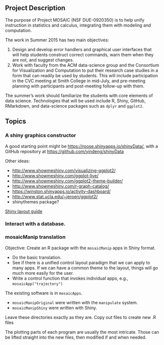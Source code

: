 ## Project Description

The purpose of Project MOSAIC (NSF DUE-0920350) is to help unify instruction in statistics and calculus, integrating them with modeling and computation.

The work in Summer 2015 has two main objectives:

1. Design and develop error handlers and graphical user interfaces that will help students construct correct commands, warn them when they are not, and suggest changes.
2. Work with faculty from the ACM data-science group and the Consortium for Visualization and Computation to put their research case studies in a form that can readily be used by students. This will include participation in the CVC meeting at Smith College in mid-July, and pre-meeting planning with participants and post-meeting follow-up with them.

The summer's work should familiarize the students with core elements of data science. Technologies that will be used include R, Shiny, GitHub, RMarkdown, and data-science packages such as `dplyr` and `ggplot2`.

## Topics

### A shiny graphics constructor

A good starting point might be <https://roose.shinyapps.io/shinyData/>, with a GitHub repository at <https://github.com/yindeng/shinyData>

Other ideas: 

* <http://www.showmeshiny.com/visualizing-ggplot2/>
* <http://www.showmeshiny.com/ggplot-live/>
* <http://www.showmeshiny.com/ggplot2-theme-builder/>
* <http://www.showmeshiny.com/r-graph-catalog/>
* <https://winston.shinyapps.io/activity-dashboard/>
* <http://www.stat.ucla.edu/~jeroen/ggplot2/>
* shinythemes package?

[Shiny layout guide](http://shiny.rstudio.com/articles/layout-guide.html)

### Interact with a database.

### mosaicManip translation

Objective: Create an R package with the `mosaicManip` apps in Shiny format.

* Do the basic translation.
* See if there is a unified control layout paradigm that we can apply to many apps. If we can have a common theme to the layout, things will go much more easily for the user.
* Write a control function that invokes individual apps, e.g.,
    `mosaicApp("trajectory")`

The existing software is in `mosaicApps`.

* `mosaicManipOriginal` were written with the `manipulate` system.
* `mosaicManipShiny` were written with Shiny.

Leave these directories exactly as they are.  Copy out files to create new .R files

The plotting parts of each program are usually the most intricate.  Those can be lifted straight into the new files, then modified if and when needed.

